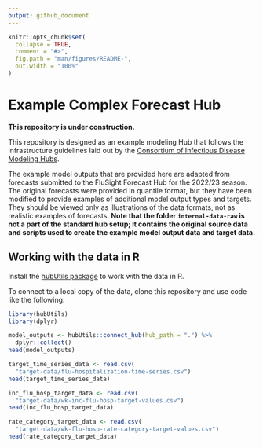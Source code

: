 ```yaml
---
output: github_document
---
```


<!-- README.md is generated from README.Rmd. Please edit that file -->

```r
knitr::opts_chunk$set(
  collapse = TRUE,
  comment = "#>",
  fig.path = "man/figures/README-",
  out.width = "100%"
)
```

# Example Complex Forecast Hub

**This repository is under construction.**

This repository is designed as an example modeling Hub that follows the infrastructure guidelines laid out by the [Consortium of Infectious Disease Modeling Hubs](https://github.com/Infectious-Disease-Modeling-Hubs/).

The example model outputs that are provided here are adapted from forecasts submitted to the FluSight Forecast Hub for the 2022/23 season. The original forecasts were provided in quantile format, but they have been modified to provide examples of additional model output types and targets. They should be viewed only as illustrations of the data formats, not as realistic examples of forecasts. **Note that the folder `internal-data-raw` is not a part of the standard hub setup; it contains the original source data and scripts used to create the example model output data and target data.**

## Working with the data in R

Install the [hubUtils package](https://infectious-disease-modeling-hubs.github.io/hubUtils/) to work with the data in R.

To connect to a local copy of the data, clone this repository and use code like the following:

```r
library(hubUtils)
library(dplyr)

model_outputs <- hubUtils::connect_hub(hub_path = ".") %>%
  dplyr::collect()
head(model_outputs)

target_time_series_data <- read.csv(
  "target-data/flu-hospitalization-time-series.csv")
head(target_time_series_data)

inc_flu_hosp_target_data <- read.csv(
  "target-data/wk-inc-flu-hosp-target-values.csv")
head(inc_flu_hosp_target_data)

rate_category_target_data <- read.csv(
  "target-data/wk-flu-hosp-rate-category-target-values.csv")
head(rate_category_target_data)
```
